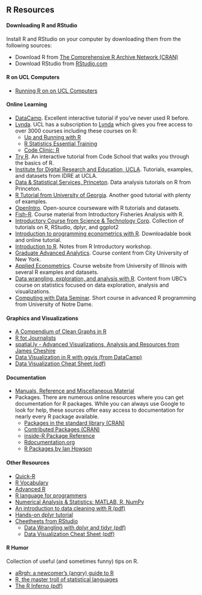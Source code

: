 ## R Resources

#### Downloading R and RStudio

Install R and RStudio on your computer by downloading them from the following sources:

- Download R from [The Comprehensive R Archive Network (CRAN)](https://cran.r-project.org) 
- Download RStudio from [RStudio.com](https://www.rstudio.com)

#### R on UCL Computers

- [Running R on on UCL Computers](faq/ucl_r.md)

#### Online Learning

- [DataCamp](https://www.datacamp.com/swirl-r-tutorial). Excellent interactive tutorial if you've never used R before.
- [Lynda](http://www.lynda.com). UCL has a subscription to [Lynda](http://www.lynda.com) which gives you free access to over 3000 courses including these courses on R:
    - [Up and Running with R](http://www.lynda.com/R-tutorials/Up-Running-R/120612-2.html)
    - [R Statistics Essential Training](http://www.lynda.com/R-tutorials/R-Statistics-Essential-Training/142447-2.html)
    - [Code Clinic: R](http://www.lynda.com/R-tutorials/Code-Clinic-R/372541-2.html)
- [Try R](http://tryr.codeschool.com). An interactive tutorial from Code School that walks you through the basics of R.
- [Institute for Digital Research and Education, UCLA](http://www.ats.ucla.edu/stat/r). Tutorials, examples, and datasets from IDRE at UCLA.
- [Data & Statistical Services, Princeton](http://dss.princeton.edu/training). Data analysis tutorials on R from Princeton.
- [R Tutorial from University of Georgia](http://www.cyclismo.org/tutorial/R). Another good tutorial with plenty of examples.
- [OpenIntro](https://www.openintro.org/stat/labs.php?stat_lab_software=R). Open-source courseware with R tutorials and datasets.
- [Fish-R](https://fishr.wordpress.com/ifar/). Course material from Introductory Fisheries Analysis with R.
- [Introductory Course from Science & Technology Corp](http://stcorp.nl/R_course/). Collection of tutorials on R, RStudio, dplyr, and ggplot2
- [Introduction to programming econometrics with R](http://www.brodrigues.co/2015/01/12/introduction-to-programming-econometrics-with-r). Downloadable book and online tutorial.
- [Introduction to R](https://ramnathv.github.io/pycon2014-r). Notes from R Introductory workshop.
- [Graduate Advanced Analytics](http://josephncohen.info/teaching/graduate-advanced-analytics/). Course content from City University of New York.
- [Applied Econometrics](http://www.econ.uiuc.edu/~econ508). Course website from University of Illinois with several R examples and datasets.
- [Data wrangling, exploration, and analysis with R](https://stat545-ubc.github.io/index.html). Content from UBC's course on statistics focused on data exploration, analysis and visualizations.
- [Computing with Data Seminar](https://www3.nd.edu/~steve/computing_with_data_2014). Short course in advanced R programming from University of Notre Dame.

#### Graphics and Visualizations

- [A Compendium of Clean Graphs in R](http://shinyapps.org/apps/RGraphCompendium)
- [R for Journalists](http://www.scoop.it/t/r-for-journalists)
- [spatial.ly - Advanced Visualizations, Analysis and Resources from James Cheshire](http://spatial.ly)
- [Data Visualization in R with ggvis (from DataCamp)](https://www.datacamp.com/courses/ggvis-data-visualization-r-tutorial)
- [Data Visualization Cheat Sheet (pdf)](https://www.rstudio.com/wp-content/uploads/2015/05/ggplot2-cheatsheet.pdf)

#### Documentation

- [Manuals, Reference and Miscellaneous Material](https://stat.ethz.ch/R-manual/R-devel/doc/html/index.html)
- Packages. There are numerous online resources where you can get documentation for R packages. While you can always use Google to look for help, these sources offer easy access to documentation for nearly every R package available.
    - [Packages in the standard library (CRAN)](https://stat.ethz.ch/R-manual/R-devel/doc/html/packages.html)
    - [Contributed Packages (CRAN)](https://cran.r-project.org/web/packages/)
    - [inside-R Package Reference](http://www.inside-r.org/packages)
    - [Rdocumentation.org](http://www.rdocumentation.org)
    - [R Packages by Ian Howson](http://rpackages.ianhowson.com)

#### Other Resources

- [Quick-R](http://www.statmethods.net)
- [R Vocabulary](http://adv-r.had.co.nz/Vocabulary.html)
- [Advanced R](http://adv-r.had.co.nz)
- [R language for programmers](http://www.johndcook.com/blog/r_language_for_programmers)
- [Numerical Analysis & Statistics: MATLAB, R, NumPy](http://hyperpolyglot.org/numerical-analysis)
- [An introduction to data cleaning with R (pdf)](https://cran.r-project.org/doc/contrib/de_Jonge+van_der_Loo-Introduction_to_data_cleaning_with_R.pdf)
- [Hands-on dplyr tutorial](http://www.dataschool.io/dplyr-tutorial-for-faster-data-manipulation-in-r)
- [Cheetheets from RStudio](https://www.rstudio.com/resources/cheatsheets)
    - [Data Wrangling with dplyr and tidyr (pdf)](https://www.rstudio.com/wp-content/uploads/2015/02/data-wrangling-cheatsheet.pdf)
    - [Data Visualization Cheat Sheet (pdf)](https://www.rstudio.com/wp-content/uploads/2015/05/ggplot2-cheatsheet.pdf)

#### R Humor

Collection of useful (and sometimes funny) tips on R.

- [aRrgh: a newcomer’s (angry) guide to R](http://arrgh.tim-smith.us)
- [R, the master troll of statistical languages](http://www.talyarkoni.org/blog/2012/06/08/r-the-master-troll-of-statistical-languages)
- [The R Inferno (pdf)](http://www.burns-stat.com/pages/Tutor/R_inferno.pdf)

